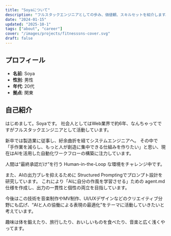 ```yaml
---
title: "Soyaについて"
description: "フルスタックエンジニアとしての歩み、価値観、スキルセットを紹介します。"
date: "2024-01-15"
updated: "2025-10-1"
tags: ["about", "career"]
cover: "/images/projects/fitnesssns-cover.svg"
draft: false
---
```


## プロフィール
- **名前**: Soya
- **性別**: 男性
- **年代**: 20代
- **拠点**: 関東

## 自己紹介
はじめまして。Soyaです。
社会人としてはWeb業界で約6年、なんちゃってですがフルスタックエンジニアとして活動しています。

新卒では製造業に従事し、紆余曲折を経てシステムエンジニアへ。
その中で「手作業を減らし、もっと人が創造に集中できる仕組みを作りたい」と思い、現在はAIを活用した自動化ワークフローの構築に注力しています。

人間は“最終承認だけ”を行う Human-in-the-Loop な環境をチャレンジ中です。

また、AIの出力ブレを抑えるために Structured Promptingでプロンプト設計を研究しています。
これにより「AIに自分の作風を学習させる」ための agent.md 仕様を作成し、出力の一貫性と個性の両立を目指しています。

今後はこの技術を音楽制作やMV制作、UI/UXデザインなどのクリエイティブ分野にも広げ、“AIと人の協働による表現の最適化”をテーマに活動していきたいと考えています。

趣味は体を鍛えたり、旅行したり、おいしいものを食べたり、音楽と広く浅くやってます。
